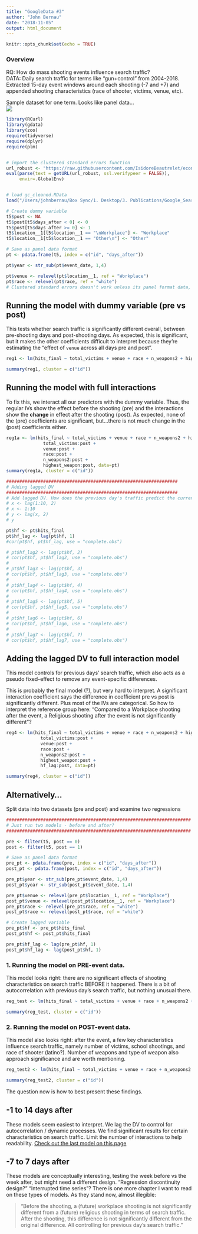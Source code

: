 ```yaml
---
title: "GoogleData #3"
author: "John Bernau"
date: "2018-11-05"
output: html_document
---
```


```r
knitr::opts_chunk$set(echo = TRUE)
```

### Overview  
RQ: How do mass shooting events influence search traffic?  
DATA: Daily search traffic for terms like "gun+control" from 2004-2018. Extracted 15-day event windows around each shooting (-7 and +7) and appended shooting characteristics (race of shooter, victims, venue, etc). 

Sample dataset for one term. Looks like panel data...  
<img src = "/private/sample.png">

```r
library(RCurl)
library(gdata) 
library(zoo)
require(tidyverse)
require(dplyr)
require(plm)


# import the clustered standard errors function
url_robust <- "https://raw.githubusercontent.com/IsidoreBeautrelet/economictheoryblog/master/robust_summary.R"
eval(parse(text = getURL(url_robust, ssl.verifypeer = FALSE)),
     envir=.GlobalEnv)


# load gc_cleaned.RData
load("/Users/johnbernau/Box Sync/1. Desktop/3. Publications/Google_Search_Data/Analysis/11.4.18 session/gc_cleaned.RData")

# Create dummy variable
t5$post <- NA
t5$post[t5$days_after < 0] <- 0
t5$post[t5$days_after >= 0] <- 1
t5$location__1[t5$location__1 == "\nWorkplace"] <- "Workplace"
t5$location__1[t5$location__1 == "Other\n"] <- "Other"

# Save as panel data format
pt <- pdata.frame(t5, index = c("id", "days_after"))

pt$year <- str_sub(pt$event_date, 1,4)

pt$venue <- relevel(pt$location__1, ref = "Workplace")
pt$race <- relevel(pt$race, ref = "white")
# Clustered standard errors doesn't work unless its panel format data, but NOT a pooled OLS model from the plm package. Very weird. 

```

## Running the model with dummy variable (pre vs post)  
This tests whether search traffic is significantly different overall, between pre-shooting days and post-shooting days. As expected, this is significant, but it makes the other coefficients difficult to interpret because they're estimating the "effect of `venue` across all days pre and post". 
```r
reg1 <- lm(hits_final ~ total_victims + venue + race + n_weapons2 + highest_weapon + post, data=pt)

summary(reg1, cluster = c("id"))

```

## Running the model with full interactions    
To fix this, we interact all our predictors with the dummy variable. Thus, the regular IVs show the effect before the shooting (pre) and the interactions show the **change** in effect after the shooting (post). As expected, none of the (pre) coefficients are significant, but...there is not much change in the (post) coefficients either. 

```r
reg1a <- lm(hits_final ~ total_victims + venue + race + n_weapons2 + highest_weapon + post + 
              total_victims:post +
              venue:post +
              race:post +
              n_weapons2:post +
              highest_weapon:post, data=pt)
summary(reg1a, cluster = c("id"))

```

```r
#################################################################
# Adding lagged DV
#################################################################
# Add lagged DV. How does the previous day's traffic predict the current traffic. Group by event. shift rows down by one. 
# x <- lag(1:10, 2)
# x <- 1:10
# y <- lag(x, 2)
# y

pt$hf <- pt$hits_final
pt$hf_lag <- lag(pt$hf, 1)
#cor(pt$hf, pt$hf_lag, use = "complete.obs")

# pt$hf_lag2 <- lag(pt$hf, 2)
# cor(pt$hf, pt$hf_lag2, use = "complete.obs")
# 
# pt$hf_lag3 <- lag(pt$hf, 3)
# cor(pt$hf, pt$hf_lag3, use = "complete.obs")
# 
# pt$hf_lag4 <- lag(pt$hf, 4)
# cor(pt$hf, pt$hf_lag4, use = "complete.obs")
# 
# pt$hf_lag5 <- lag(pt$hf, 5)
# cor(pt$hf, pt$hf_lag5, use = "complete.obs")
# 
# pt$hf_lag6 <- lag(pt$hf, 6)
# cor(pt$hf, pt$hf_lag6, use = "complete.obs")
# 
# pt$hf_lag7 <- lag(pt$hf, 7)
# cor(pt$hf, pt$hf_lag7, use = "complete.obs")
```

## Adding the lagged DV to full interaction model  
This model controls for previous days' search traffic, which also acts as a pseudo fixed-effect to remove any event-specific differences.

This is probably the final model (?), but very hard to interpret. A significant interaction coefficient says the difference in coefficient pre vs post is significantly different. Plus most of the IVs are categorical. So how to interpret the reference group here: "Compared to a Workplace shooting after the event, a Religious shooting after the event is not significantly different"?

```r
reg4 <- lm(hits_final ~ total_victims + venue + race + n_weapons2 + highest_weapon + hf_lag + post + 
             total_victims:post +
             venue:post +
             race:post +
             n_weapons2:post +
             highest_weapon:post +
             hf_lag:post, data=pt)

summary(reg4, cluster = c("id"))

```

## Alternatively...
Split data into two datasets (pre and post) and examine two regressions

```r
######################################################################
# Just run two models - before and after?
######################################################################

pre <- filter(t5, post == 0)
post <- filter(t5, post == 1)

# Save as panel data format
pre_pt <- pdata.frame(pre, index = c("id", "days_after"))
post_pt <- pdata.frame(post, index = c("id", "days_after"))

pre_pt$year <- str_sub(pre_pt$event_date, 1,4)
post_pt$year <- str_sub(post_pt$event_date, 1,4)

pre_pt$venue <- relevel(pre_pt$location__1, ref = "Workplace")
post_pt$venue <- relevel(post_pt$location__1, ref = "Workplace")
pre_pt$race <- relevel(pre_pt$race, ref = "white")
post_pt$race <- relevel(post_pt$race, ref = "white")

# Create lagged variable
pre_pt$hf <- pre_pt$hits_final
post_pt$hf <- post_pt$hits_final

pre_pt$hf_lag <- lag(pre_pt$hf, 1)
post_pt$hf_lag <- lag(post_pt$hf, 1)
```

### 1. Running the model on PRE-event data.  
This model looks right: there are no significant effects of shooting characteristics on search traffic BEFORE it happened. There is a bit of autocorrelation with previous day's search traffic, but nothing unusual there. 
```r
reg_test <- lm(hits_final ~ total_victims + venue + race + n_weapons2 + highest_weapon + hf_lag, data=pre_pt)

summary(reg_test, cluster = c("id"))
```

### 2. Running the model on POST-event data.
This model also looks right: after the event, a few key characteristics influence search traffic, namely number of victims, school shootings, and race of shooter (latino?). Number of weapons and type of weapon also approach significance and are worth mentioning. 

```r
reg_test2 <- lm(hits_final ~ total_victims + venue + race + n_weapons2 + highest_weapon + hf_lag, data=post_pt)

summary(reg_test2, cluster = c("id"))

```

The question now is how to best present these findings. 

## -1 to 14 days after
These models seem easiest to interpret. We lag the DV to control for autocorrelation / dynamic processes. We find significant results for certain characteristics on search traffic. Limit the number of interactions to help readability. [Check out the last model on this page](http://www.johnabernau.com/private/google2/)

## -7 to 7 days after
These models are conceptually interesting, testing the week before vs the week after, but might need a different design. "Regression discontinuity design?" "Interrupted time series"? There is one more chapter I want to read on these types of models. As they stand now, almost illegible: 

> "Before the shooting, a (future) workplace shooting is not significantly different from a (future) religious shooting in terms of search traffic. After the shooting, this difference is not significantly different from the original difference. All controlling for previous day's search traffic."